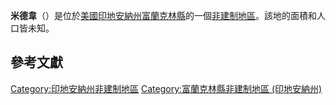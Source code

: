 {{noteTA
|G1=USState
|G2=地名
|G3=Unit
}}
{{Infobox settlement
|official_name            = 米德韋
|native_name = Midway
|settlement_type          = [[非建制地區|非建制地區]]
|image_skyline            = 
|imagesize                = 
|pushpin_map              = USA Indiana
|pushpin_label            = 米德韋
|pushpin_label_position   = top
|pushpin_map_caption      = 米德韋在印地安納州的位置
|subdivision_type         = [[世界政區索引|國家]]
|subdivision_type1        = [[美国州份|州份]]
|subdivision_type2        = [[印地安納州行政区划|縣]]
|subdivision_name         = [[美国|美国]]
|subdivision_name1        = [[印地安納州|印地安納州]]
|subdivision_name2        = [[富蘭克林縣_(印地安納州)|富蘭克林縣]]
|elevation_ft             = 974
|elevation_m              = 297
|area_total_km2           = 
|area_total_sq_mi         = 
|area_land_km2            = 
|area_land_sq_mi          = 
|area_water_km2           = 
|area_water_sq_mi         = 
|population_as_of         = 2010
|population_footnotes     = 
|population_total         = 
|population_metro         = 
|population_density_km2   = auto
|population_density_sq_mi = auto
|timezone                 = [[北美东部时区|北美东部时区]]
|utc_offset               = -5
|coordinates              = {{coord|39|27|35|N|85|13|00|W|display=inline,title}}
| coor_pinpoint           = 
| coordinates_footnotes   = 
|timezone_DST             = EDT
|utc_offset_DST           = -4
|postal_code_type         = [[美國郵區編號|郵區編號]]
|postal_code              = 
|area_code                = {{link-en|电话区号812|Area code 812|812}}
|blank_name = [[地名信息系统|GNIS ID]]
|blank_info = 439123<ref name="GNIS">{{cite gnis|439123|Midway}}</ref>
}}
'''米德韋'''（{{lang-en|Midway}}）是位於[[美國|美國]][[印地安納州|印地安納州]][[富蘭克林縣_(印地安納州)|富蘭克林縣]]的一個[[非建制地區|非建制地區]]。該地的面積和人口皆未知。

== 參考文獻 ==
{{reflist}}

{{富蘭克林縣 (印地安納州)}}

{{DEFAULTSORT:Midway}}
[[Category:印地安納州非建制地區|Category:印地安納州非建制地區]]
[[Category:富蘭克林縣非建制地區_(印地安納州)|Category:富蘭克林縣非建制地區 (印地安納州)]]

{{Indiana-geo-stub}}